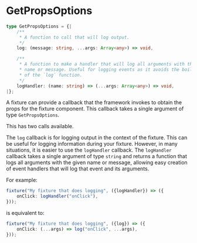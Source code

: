 
<Meta
    title="Packages / Testing / Fixtures / Types / GetPropsOptions"
/>

# GetPropsOptions

```ts
type GetPropsOptions = {|
    /**
     * A function to call that will log output.
     */
    log: (message: string, ...args: Array<any>) => void,

    /**
     * A function to make a handler that will log all arguments with the given
     * name or message. Useful for logging events as it avoids the boilerplate
     * of the `log` function.
     */
    logHandler: (name: string) => (...args: Array<any>) => void,
|};
```

A fixture can provide a callback that the framework invokes to obtain the props for the fixture component. This callback takes a single argument of type `GetPropsOptions`.

This has two calls available.

The `log` callback is for logging output in the context of the fixture. This can be useful for logging information during your fixture. However, in many situations, it is easier to use the `logHandler` callback. The `logHandler` callback takes a single argument of type `string` and returns a function that logs all arguments with the given name or message, allowing easy creation of event handlers that will log that event and its arguments.

For example:

```ts
fixture("My fixture that does logging", ({logHandler}) => ({
    onClick: logHandler("onClick"),
}));
```

is equivalent to:

```ts
fixture("My fixture that does logging", ({log}) => ({
    onClick: (...args) => log("onClick", ...args),
}));
```
